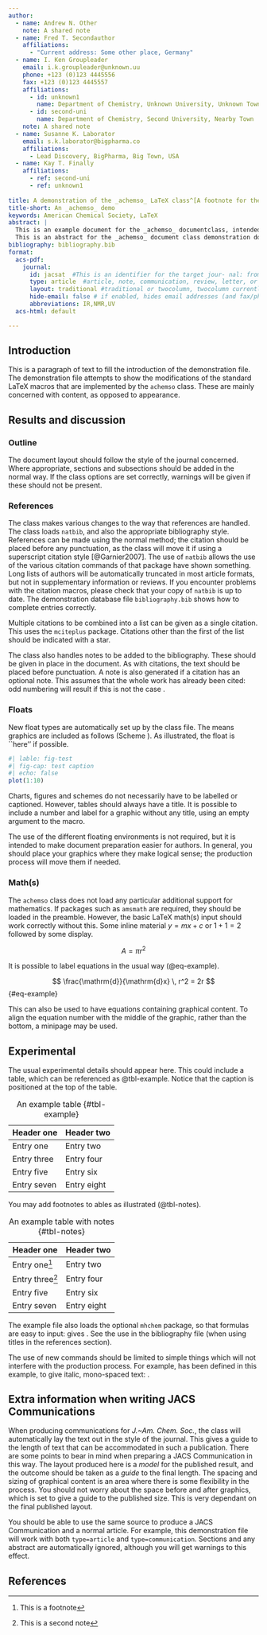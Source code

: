 ```yaml
---
author:
  - name: Andrew N. Other
    note: A shared note
  - name: Fred T. Secondauthor
    affiliations: 
      - "Current address: Some other place, Germany"
  - name: I. Ken Groupleader
    email: i.k.groupleader@unknown.uu
    phone: +123 (0)123 4445556
    fax: +123 (0)123 4445557
    affiliations: 
      - id: unknown1
        name: Department of Chemistry, Unknown University, Unknown Town
      - id: second-uni
        name: Department of Chemistry, Second University, Nearby Town
    note: A shared note
  - name: Susanne K. Laborator
    email: s.k.laborator@bigpharma.co
    affiliations: 
      - Lead Discovery, BigPharma, Big Town, USA
  - name: Kay T. Finally
    affiliations:
      - ref: second-uni
      - ref: unknown1
        
title: A demonstration of the _achemso_ LaTeX class^[A footnote for the title]
title-short: An _achemso_ demo
keywords: American Chemical Society, LaTeX
abstract: |
  This is an example document for the _achemso_ documentclass, intended for submissions to the American Chemical Society for publication. The class is based on the standard LaTeXe _report_ file, and does not seek to reproduce the appearanceof a published paper.
  This is an abstract for the _achemso_ document class demonstration document.  An abstract is only allowed for certain manuscript types.  The selection of `journal` and `manuscript` will determine if an abstract is valid.  If not, the class will issue an appropriate error.This is the abstract.
bibliography: bibliography.bib
format:
  acs-pdf:
    journal:
      id: jacsat  #This is an identifier for the target jour- nal: from https://pubs.acs.org/, the identifier is the part of the URL after https://pubs.acs.org/journal/, e.g. for J. Org. Chem. it would be joceah.
      type: article  #article, note, communication, review, letter, or perspectivee
      layout: traditional #traditional or twocolumn, twocolumn currently broken for longtables
      hide-email: false # if enabled, hides email addresses (and fax/phone)
      abbreviations: IR,NMR,UV
  acs-html: default

---
```


```{=tex}
\begin{tocentry}
Some journals require a graphical entry for the Table of Contents.
This should be laid out ``print ready'' so that the sizing of the
text is correct.

Inside the \texttt{tocentry} environment, the font used is Helvetica
8\,pt, as required by *Journal of the American Chemical
Society*.

The surrounding frame is 9\,cm by 3.5\,cm, which is the maximum
permitted for  *Journal of the American Chemical Society*
graphical table of content entries. The box will not resize if the
content is too big: instead it will overflow the edge of the box.

This box and the associated title will always be printed on a
separate page at the end of the document.
\end{tocentry}
```

## Introduction

This is a paragraph of text to fill the introduction of the demonstration file. The demonstration file attempts to show the modifications of the standard LaTeX macros that are implemented by the `achemso` class. These are mainly concerned with content, as opposed to appearance.

## Results and discussion

### Outline

The document layout should follow the style of the journal concerned. Where appropriate, sections and subsections should be added in the normal way. If the class options are set correctly, warnings will be given if these should not be present.

### References

The class makes various changes to the way that references are handled. The class loads `natbib`, and also the appropriate bibliography style. References can be made using the normal method; the citation should be placed before any punctuation, as the class will move it if using a superscript citation style [@Garnier2007]. The use of `natbib` allows the use of the various citation commands of that package have shown something. Long lists of authors will be automatically truncated in most article formats, but not in supplementary information or reviews. If you encounter problems with the citation macros, please check that your copy of `natbib` is up to date. The demonstration database file `bibliography.bib` shows how to complete entries correctly.

Multiple citations to be combined into a list can be given as a single citation. This uses the `mciteplus` package. Citations other than the first of the list should be indicated with a star.

The class also handles notes to be added to the bibliography. These should be given in place in the document. As with citations, the text should be placed before punctuation. A note is also generated if a citation has an optional note. This assumes that the whole work has already been cited: odd numbering will result if this is not the case .

### Floats

New float types are automatically set up by the class file. The means graphics are included as follows (Scheme \ref{sch:example}). As illustrated, the float is \`\`here'' if possible.

```{=tex}
\begin{scheme}
  Your scheme graphic would go here: \texttt{.eps} format\\
  for \LaTeX\, or \texttt{.pdf} (or \texttt{.png}) for pdf\LaTeX\\
  \textsc{ChemDraw} files are best saved as \texttt{.eps} files:\\
  these can be scaled without loss of quality, and can be\\
  converted to \texttt{.pdf} files easily using \texttt{eps2pdf}.\\
  %\includegraphics{graphic}
  \caption{An example scheme}
  \label{sch:example}
\end{scheme}
```
```r
#| lable: fig-test
#| fig-cap: test caption
#| echo: false
plot(1:10)
```

```{=tex}
\begin{figure}
  As well as the standard float types \texttt{table}\\
  and \texttt{figure}, the class also recognises\\
  \texttt{scheme}, \texttt{chart} and \texttt{graph}.
  \caption{An example figure}
  \label{fgr:example}
\end{figure}
```
Charts, figures and schemes do not necessarily have to be labelled or captioned. However, tables should always have a title. It is possible to include a number and label for a graphic without any title, using an empty argument to the \texttt{\textbackslash caption} macro.

The use of the different floating environments is not required, but it is intended to make document preparation easier for authors. In general, you should place your graphics where they make logical sense; the production process will move them if needed.

### Math(s)

The `achemso` class does not load any particular additional support for mathematics. If packages such as `amsmath` are required, they should be loaded in the preamble. However, the basic LaTeX math(s) input should work correctly without this. Some inline material $y = mx + c$ or $1 + 1 = 2$ followed by some display.

$$ A = \pi r^2 $$

It is possible to label equations in the usual way (@eq-example).

$$
  \frac{\mathrm{d}}{\mathrm{d}x} \, r^2 = 2r
$$ {#eq-example}

This can also be used to have equations containing graphical content. To align the equation number with the middle of the graphic, rather than the bottom, a minipage may be used.

```{=latex}
$$
  \begin{minipage}[c]{0.80\linewidth}
    \centering
    As illustrated here, the width of \\
    the minipage needs to allow some  \\
    space for the number to fit in to.
    %\includegraphics{graphic}
  \end{minipage}
$$ {#eq-graphic}
```

## Experimental

The usual experimental details should appear here. This could include a table, which can be referenced as @tbl-example. Notice that the caption is positioned at the top of the table.

| Header one  | Header two  |
|-------------|-------------|
| Entry one   | Entry two   |
| Entry three | Entry four  |
| Entry five  | Entry six   |
| Entry seven | Entry eight |

: An example table {#tbl-example}

You may add footnotes to ables as illustrated (@tbl-notes).

| Header one      | Header two  |
|-----------------|-------------|
| Entry one[^1]   | Entry two   |
| Entry three[^2] | Entry four  |
| Entry five      | Entry six   |
| Entry seven     | Entry eight |

: An example table with notes {#tbl-notes}

[^1]: This is a footnote

[^2]: This is a second note

The example file also loads the optional `mhchem` package, so that formulas are easy to input: \texttt{\textbackslash ce\{H2SO4\}} gives \ce{H2SO4}. See the use in the bibliography file (when using titles in the references section).

The use of new commands should be limited to simple things which will not interfere with the production process. For example, \texttt{\textbackslash mycommand} has been defined in this example, to give italic, mono-spaced text: \mycommand{some text}.

## Extra information when writing JACS Communications

When producing communications for *J.\~Am. Chem. Soc.*, the class will automatically lay the text out in the style of the journal. This gives a guide to the length of text that can be accommodated in such a publication. There are some points to bear in mind when preparing a JACS Communication in this way. The layout produced here is a *model* for the published result, and the outcome should be taken as a *guide* to the final length. The spacing and sizing of graphical content is an area where there is some flexibility in the process. You should not worry about the space before and after graphics, which is set to give a guide to the published size. This is very dependant on the final published layout.

You should be able to use the same source to produce a JACS Communication and a normal article. For example, this demonstration file will work with both `type=article` and `type=communication`. Sections and any abstract are automatically ignored, although you will get warnings to this effect.

```{=tex}
\begin{acknowledgement}

Please use ``The authors thank \ldots'' rather than ``The
authors would like to thank \ldots''.

The author thanks Mats Dahlgren for version one of \textsf{achemso},
and Donald Arseneau for the code taken from \textsf{cite} to move
citations after punctuation. Many users have provided feedback on the
class, which is reflected in all of the different demonstrations
shown in this document.

\end{acknowledgement}
```
```{=tex}
\begin{suppinfo}

This will usually read something like: ``Experimental procedures and
characterization data for all new compounds. The class will
automatically add a sentence pointing to the information on-line:

\end{suppinfo}
```

## References
